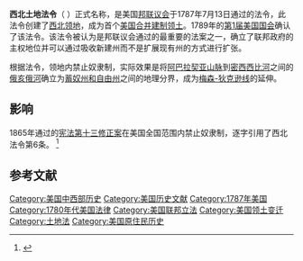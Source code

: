 {{南北戰爭導火線}}'''西北土地法令'''（{{lang-en|Northwest Ordinance}} ）正式名称{{lang-en|An Ordinance for the Government of the Territory of the United States, North-West of the River Ohio}}，是美国[[邦聯議會_(美國)|邦联议会]]于1787年7月13日通过的法令，此法令创建了[[西北领地|西北领地]]，成为首个[[美国合并建制领土|美国合并建制领土]]。1789年的[[第1届美国国会|第1届美国国会]]确认了该法令。该法令被认为是邦联议会通过的最重要的法案之一，确立了联邦政府的主权地位并可以通过吸收新建州而不是扩展现有州的方式进行扩张。

根据法令，领地内禁止奴隶制，实际效果是将[[阿巴拉契亚山脉|阿巴拉契亚山脉]]到[[密西西比河|密西西比河]]之间的[[俄亥俄河|俄亥俄河]]确立为[[蓄奴州与自由州|蓄奴州和自由州]]之间的地理分界，成为[[梅森-迪克森線|梅森-狄克逊线]]的延伸。

== 影响 ==
1865年通过的[[美利坚合众国宪法第十三条修正案|宪法第十三修正案]]在美国全国范围内禁止奴隶制，逐字引用了西北法令第6条。 <ref>{{Cite web|title=Guide to the Constitution|url=https://www.heritage.org/constitution/#!/articles/4/essays/124/fugitive-slave-clause|access-date=2019-09-21|work=www.heritage.org}}</ref>

== 参考文献 ==

[[Category:美国中西部历史|Category:美国中西部历史]]
[[Category:美国历史文献|Category:美国历史文献]]
[[Category:1787年美国|Category:1787年美国]]
[[Category:1780年代美国法律|Category:1780年代美国法律]]
[[Category:美国联邦立法|Category:美国联邦立法]]
[[Category:美国领土变迁|Category:美国领土变迁]]
[[Category:土地法|Category:土地法]]
[[Category:美国原住民历史|Category:美国原住民历史]]